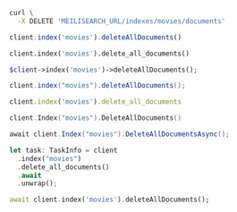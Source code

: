<CodeGroup>

```bash cURL
curl \
  -X DELETE 'MEILISEARCH_URL/indexes/movies/documents'
```

```javascript JS
client.index('movies').deleteAllDocuments()
```

```python Python
client.index('movies').delete_all_documents()
```

```php PHP
$client->index('movies')->deleteAllDocuments();
```

```java Java
client.index("movies").deleteAllDocuments();
```

```ruby Ruby
client.index('movies').delete_all_documents
```

```go Go
client.Index("movies").DeleteAllDocuments()
```

```csharp C#
await client.Index("movies").DeleteAllDocumentsAsync();
```

```rust Rust
let task: TaskInfo = client
  .index("movies")
  .delete_all_documents()
  .await
  .unwrap();
```

```dart Dart
await client.index('movies').deleteAllDocuments();
```
</CodeGroup>